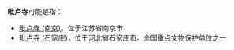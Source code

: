 '''毗卢寺'''可能是指：
*[[毗卢寺_(南京)|毗卢寺 (南京)]]，位于江苏省南京市
*[[毗卢寺_(石家庄)|毗卢寺 (石家庄)]]，位于河北省石家庄市。全国重点文物保护单位之一

{{disambig|Cat=三字佛寺消歧義|B}}